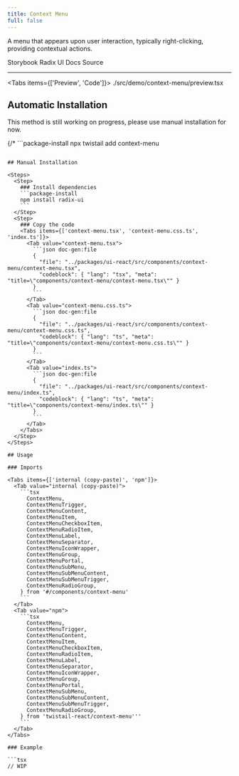 ```yaml
---
title: Context Menu
full: false
---
```


A menu that appears upon user interaction, typically right-clicking, providing contextual actions.

<Badges>
  <BadgeLink href="https://storybook.twistail.com/?path=/docs/base-components-context-menu--default" external>
    Storybook
  </BadgeLink>
  <BadgeLink href="https://www.radix-ui.com/primitives/docs/components/context-menu#api-reference" external>
    Radix UI Docs
  </BadgeLink>
  <BadgeLink href="https://github.com/riipandi/twistail/tree/main/packages/ui-react/src/components/context-menu" external>
    Source
  </BadgeLink>
</Badges>

---


<Tabs items={['Preview', 'Code']}>
  <Tab value="Preview" className="rounded-b-xl flex min-h-44 flex-wrap items-start justify-start gap-4 py-20 not-prose">
    <Demo />
  </Tab>
  <Tab value="Code">
    <include cwd lang="tsx">./src/demo/context-menu/preview.tsx</include>
  </Tab>
</Tabs>

## Automatic Installation

<Callout type='warn'>
  This method is still working on progress, please use manual installation for now.
</Callout>

{/* ```package-install
npx twistail add context-menu
``` */}

## Manual Installation

<Steps>
  <Step>
    ### Install dependencies
    ```package-install
    npm install radix-ui
    ```
  </Step>
  <Step>
    ### Copy the code
    <Tabs items={['context-menu.tsx', 'context-menu.css.ts', 'index.ts']}>
      <Tab value="context-menu.tsx">
        ```json doc-gen:file
        {
          "file": "../packages/ui-react/src/components/context-menu/context-menu.tsx",
          "codeblock": { "lang": "tsx", "meta": "title=\"components/context-menu/context-menu.tsx\"" }
        }
        ```
      </Tab>
      <Tab value="context-menu.css.ts">
        ```json doc-gen:file
        {
          "file": "../packages/ui-react/src/components/context-menu/context-menu.css.ts",
          "codeblock": { "lang": "ts", "meta": "title=\"components/context-menu/context-menu.css.ts\"" }
        }
        ```
      </Tab>
      <Tab value="index.ts">
        ```json doc-gen:file
        {
          "file": "../packages/ui-react/src/components/context-menu/index.ts",
          "codeblock": { "lang": "ts", "meta": "title=\"components/context-menu/index.ts\"" }
        }
        ```
      </Tab>
    </Tabs>
  </Step>
</Steps>

## Usage

### Imports

<Tabs items={['internal (copy-paste)', 'npm']}>
  <Tab value="internal (copy-paste)">
    ```tsx
      ContextMenu,
      ContextMenuTrigger,
      ContextMenuContent,
      ContextMenuItem,
      ContextMenuCheckboxItem,
      ContextMenuRadioItem,
      ContextMenuLabel,
      ContextMenuSeparator,
      ContextMenuIconWrapper,
      ContextMenuGroup,
      ContextMenuPortal,
      ContextMenuSubMenu,
      ContextMenuSubMenuContent,
      ContextMenuSubMenuTrigger,
      ContextMenuRadioGroup,
    } from '#/components/context-menu'
    ```
  </Tab>
  <Tab value="npm">
    ```tsx
      ContextMenu,
      ContextMenuTrigger,
      ContextMenuContent,
      ContextMenuItem,
      ContextMenuCheckboxItem,
      ContextMenuRadioItem,
      ContextMenuLabel,
      ContextMenuSeparator,
      ContextMenuIconWrapper,
      ContextMenuGroup,
      ContextMenuPortal,
      ContextMenuSubMenu,
      ContextMenuSubMenuContent,
      ContextMenuSubMenuTrigger,
      ContextMenuRadioGroup,
    } from 'twistail-react/context-menu'''
    ```
  </Tab>
</Tabs>

### Example

```tsx
// WIP
```
